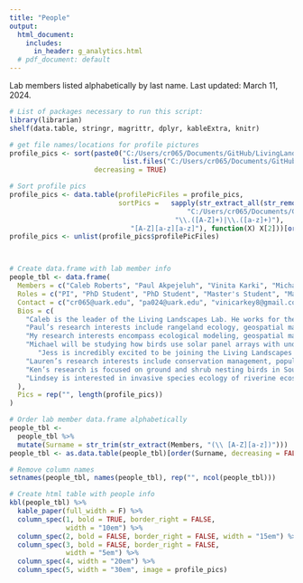 ```yaml
---
title: "People"
output:
  html_document:
    includes:
      in_header: g_analytics.html
  # pdf_document: default
---
```


Lab members listed alphabetically by last name. Last updated: March 11, 2024.

```r
# List of packages necessary to run this script:
library(librarian)
shelf(data.table, stringr, magrittr, dplyr, kableExtra, knitr)

```

```r

# get file names/locations for profile pictures
profile_pics <- sort(paste0("C:/Users/cr065/Documents/GitHub/LivingLandscapes_Website/images/ProfilePics/",
                            list.files("C:/Users/cr065/Documents/GitHub/LivingLandscapes_Website/images/ProfilePics")),
                     decreasing = TRUE)

# Sort profile pics
profile_pics <- data.table(profilePicFiles = profile_pics,
                           sortPics =   sapply(str_extract_all(str_remove(str_remove(profile_pics, 
                                            "C:/Users/cr065/Documents/GitHub/LivingLandscapes_Website/images/ProfilePics/ProfilePic_"), 
                                         "\\.([A-Z]+)|\\.([a-z]+)"), 
                              "[A-Z][a-z][a-z]"), function(X) X[2]))[order(sortPics)]
profile_pics <- unlist(profile_pics$profilePicFiles)



# Create data.frame with lab member info
people_tbl <- data.frame(
  Members = c("Caleb Roberts", "Paul Akpejeluh", "Vinita Karki", "Michael Ferrara", "Jess Schmit", "Lauren Berry", "Ken Wilson", "Lindsey LaBrie"),
  Roles = c("PI", "PhD Student", "PhD Student", "Master's Student", "Master's Student", "Master's Student", "Master's Student", "PhD Student"),
  Contact = c("cr065@uark.edu", "pa024@uark.edu", "vinicarkey8@gmail.com", "mcf017@uark.edu",  "jmschmit@uark.edu", "llberry@uark.edu", "kw101@uark.edu", "llabrie@uark.edu"),
  Bios = c(
    "Caleb is the leader of the Living Landscapes Lab. He works for the U.S. Geological Survey as the Unit Leader of the Arkansas Cooperative Fish & Wildlife Research Unit. Caleb's research interests include ecological resilience, grasslands, landscape ecology, fire, birds, invasive species, plants, community ecology, agroecosystems, complexity theory, and rangelands. Caleb is from western Kentucky, and he enjoys writing, running, reading, cooking, gardening, board games, hiking, and hanging out with his wife, daughter, and cat.",
    "Paul’s research interests include rangeland ecology, geospatial mapping, GIS, and remote sensing. He is joining the Living Landscapes Lab to pursue a PhD in Invasion Ecology focusing on developing a national-scale early detection and rapid response tool to predict spread of invasive plants using Cocongrass as focal species. He completed his MS in Applied Ecology at the University of Nebraska-Lincoln and his research focused on monitoring abandoned bomas (livestock enclosures) using multi-scale remote sensing data at multiple temporal resolutions to better understand vegetation dynamics with their surrounding landscapes. He is originally from Nigeria, where he holds a BS in Environmental Science. In his free time, he enjoys landscape and nature photography, watching sports and travelling.",
    "My research interests encompass ecological modeling, geospatial mapping, and the conservation and management of avian species. I will join the Living Landscape lab to pursue a PhD. My dissertation research will be to create a comprehensive statewide decision support tool for wild turkey conservation efforts in Arkansas. Ultimately, by pinpointing the areas where our efforts can have the most positive impact on turkey populations in Arkansas, we can make a substantial contribution to their management. I did my master's in Biological Sciences from Fort Hays State University, and my thesis used Motus Wildlife Tracking Network to estimate population size and understand fine-scale local movements of migratory birds in the Cheyenne Bottoms, KS. In addition to my research pursuits, I enjoy backpacking, hiking/trekking, and bird watching. Having grown up in a mountainous region, I eagerly anticipate the opportunity to delve into the rugged beauty of the Ozarks mountains.",
    "Michael will be studying how birds use solar panel arrays with understories of native grasses and forbes compared to those with turf grass. He is passionate about species and ecosystem conservation. His primary research interests are in population dynamics, interspecies interactions and habitat use to protect species of concern. Michael received his B.S. from SUNY College of Environmental Science and Forestry and since then has been working with avian species across the eastern United States. He is originally from Long Island, New York and in his free time, he enjoys hiking, birding, photography, traveling, cooking, playing video games and watching sports.",
       "Jess is incredibly excited to be joining the Living Landscapes Lab as a Masters’ student studying King Rails in Arkansas.  Her research interests are avian and wetland ecology, endangered species, habitat selection and resiliency in relation to climate change. Jess’ project will focus on King Rail breeding,  ecology, distribution and abundance in Arkansas, as well as their site selection and habitat use. She has been working as a wetland bird field technician for the last five years and has been blessed to work with a variety of species. Her last three years of work have been focused on rails, and she loves the challenge of working with these intelligent birds. Jess has a mailing address in Pennsylvania but is hardly home! When she isn’t in the field, she enjoys reading, kayaking, finding great local breakfast places wherever she lives, and hanging out with her husband and cat.",
    "Lauren’s research interests include conservation management, population ecology, and avian ecology in response to our changing land use and climate. She is joining the Living Landscapes Lab to work on a project that will use data collected in and near three USFWS National Wildlife Refuges to create a mapping tool to quantify grassland bird and habitat core responses to grassland management. She has just finished her undergraduate work at Hendrix College, where she worked on a variety of projects including surveying urban wildlife in Central Arkansas, banding passerines at a Monitoring Avian Productivity and Survivorship station, and using Long Term Ecological Research Site data to evaluate insect population trends across North America. An Arkansas native, Lauren loves to backpack, cook, read, write, and spend time with her family in the southeastern part of the state.",
    "Ken’s research is focused on ground and shrub nesting birds in Southern Arkansas, and how they are impacted by the presence of feral hogs. Using camera traps, point count surveys, and vegetation surveys, Ken will measure the diversity and occupancy of breeding birds in bottomland hardwood floodplains and upland pine forests and how this is related to the density of feral hogs. This study will help us better understand how to manage a highly invasive species to protect vulnerable bird populations. Ken has previously worked for federal and state wildlife agencies studying secretive wetland birds, ground-nesting warblers, and pygmy owls, among other avian species. Ken is from New Jersey and in his free time, he enjoys reading, hiking, martial arts, and spending time with his cat.",
    "Lindsey is interested in invasive species ecology of riverine ecosystems, especially in the context of climate change. In the Living Landscapes Lab, she will be researching differences in invasive species management policies across the country, determining invasion potential for various aquatic nuisance species throughout the state of Arkansas, and estimating future invasion risks using climate change models and horizon mapping techniques. She completed her M.S. in Biology at the University of South Dakota in May 2023. She received a B.S. in Fisheries & Wildlife and a B.A. in German Language & Literature from the University of Nebraska-Lincoln in May 2020. Lindsey is originally from Hastings, Nebraska. When she's not on the river or thinking about fish, you'll find her drinking coffee, gardening, painting, cooking, rollerblading, camping, indoor rock climbing, or snuggling with her cat Jinx."
  ),
  Pics = rep("", length(profile_pics))
)

# Order lab member data.frame alphabetically
people_tbl <- 
  people_tbl %>%
  mutate(Surname = str_trim(str_extract(Members, "(\\ [A-Z][a-z])")))
people_tbl <- as.data.table(people_tbl)[order(Surname, decreasing = FALSE)][ , "Surname" := NULL]

# Remove column names
setnames(people_tbl, names(people_tbl), rep("", ncol(people_tbl)))

# Create html table with people info
kbl(people_tbl) %>%
  kable_paper(full_width = F) %>%
  column_spec(1, bold = TRUE, border_right = FALSE, 
              width = "10em") %>%
  column_spec(2, bold = FALSE, border_right = FALSE, width = "15em") %>%
  column_spec(3, bold = FALSE, border_right = FALSE, 
              width = "5em") %>%
  column_spec(4, width = "20em") %>%
  column_spec(5, width = "30em", image = profile_pics)


```